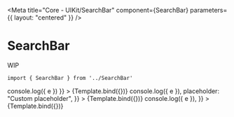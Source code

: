 
<Meta
    title="Core - UIKit/SearchBar"
    component={SearchBar}
    parameters={{
        layout: "centered"
    }}
/>


# SearchBar

WIP

```
import { SearchBar } from '../SearchBar'
```

<Canvas>
    <Story
        name="SearchBar"
        args={{ phrase: "", onKeyPress: e => console.log({ e }) }}
    >
        {Template.bind({})}
    </Story>
    <Story
        name="SearchBar with custom placeholder"
        args={{
            phrase: "",
            onKeyPress: e => console.log({ e }),
            placeholder: "Custom placeholder",
        }}
    >
        {Template.bind({})}
    </Story>
    <Story
        name="SearchBar with phrase"
        args={{
            phrase: "yoga pants",
            onKeyPress: e => console.log({ e }),
        }}
    >
        {Template.bind({})}
    </Story>
</Canvas>
